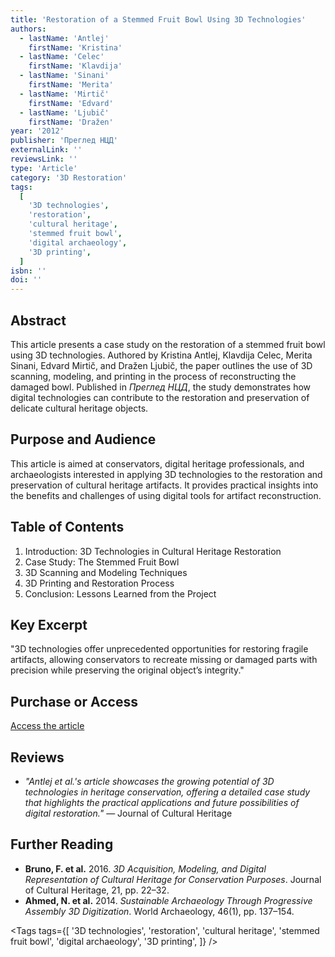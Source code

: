 ```yaml
---
title: 'Restoration of a Stemmed Fruit Bowl Using 3D Technologies'
authors:
  - lastName: 'Antlej'
    firstName: 'Kristina'
  - lastName: 'Celec'
    firstName: 'Klavdija'
  - lastName: 'Sinani'
    firstName: 'Merita'
  - lastName: 'Mirtič'
    firstName: 'Edvard'
  - lastName: 'Ljubič'
    firstName: 'Dražen'
year: '2012'
publisher: 'Преглед НЦД'
externalLink: ''
reviewsLink: ''
type: 'Article'
category: '3D Restoration'
tags:
  [
    '3D technologies',
    'restoration',
    'cultural heritage',
    'stemmed fruit bowl',
    'digital archaeology',
    '3D printing',
  ]
isbn: ''
doi: ''
---
```


## Abstract

This article presents a case study on the restoration of a stemmed fruit bowl using 3D technologies. Authored by Kristina Antlej, Klavdija Celec, Merita Sinani, Edvard Mirtič, and Dražen Ljubič, the paper outlines the use of 3D scanning, modeling, and printing in the process of reconstructing the damaged bowl. Published in _Преглед НЦД_, the study demonstrates how digital technologies can contribute to the restoration and preservation of delicate cultural heritage objects.

## Purpose and Audience

This article is aimed at conservators, digital heritage professionals, and archaeologists interested in applying 3D technologies to the restoration and preservation of cultural heritage artifacts. It provides practical insights into the benefits and challenges of using digital tools for artifact reconstruction.

## Table of Contents

1. Introduction: 3D Technologies in Cultural Heritage Restoration
2. Case Study: The Stemmed Fruit Bowl
3. 3D Scanning and Modeling Techniques
4. 3D Printing and Restoration Process
5. Conclusion: Lessons Learned from the Project

## Key Excerpt

"3D technologies offer unprecedented opportunities for restoring fragile artifacts, allowing conservators to recreate missing or damaged parts with precision while preserving the original object’s integrity."

## Purchase or Access

[Access the article](http://www.ncd.matf.bg.ac.rs/p21/papers/Antlej.pdf)

## Reviews

- _"Antlej et al.'s article showcases the growing potential of 3D technologies in heritage conservation, offering a detailed case study that highlights the practical applications and future possibilities of digital restoration."_ — Journal of Cultural Heritage

## Further Reading

- **Bruno, F. et al.** 2016. _3D Acquisition, Modeling, and Digital Representation of Cultural Heritage for Conservation Purposes_. Journal of Cultural Heritage, 21, pp. 22–32.
- **Ahmed, N. et al.** 2014. _Sustainable Archaeology Through Progressive Assembly 3D Digitization_. World Archaeology, 46(1), pp. 137–154.

<Tags
  tags={[
    '3D technologies',
    'restoration',
    'cultural heritage',
    'stemmed fruit bowl',
    'digital archaeology',
    '3D printing',
  ]}
/>

